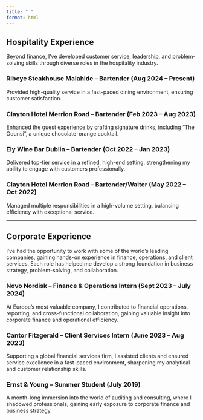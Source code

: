```yaml
---
title: " "
format: html
---
```


## Hospitality Experience ##
Beyond finance, I’ve developed customer service, leadership, and problem-solving skills through diverse roles in the hospitality industry.

### Ribeye Steakhouse Malahide – Bartender (Aug 2024 – Present)
Provided high-quality service in a fast-paced dining environment, ensuring customer satisfaction.

### Clayton Hotel Merrion Road – Bartender (Feb 2023 – Aug 2023)
Enhanced the guest experience by crafting signature drinks, including "The Odunsi", a unique chocolate-orange cocktail.

### Ely Wine Bar Dublin – Bartender (Oct 2022 – Jan 2023)
Delivered top-tier service in a refined, high-end setting, strengthening my ability to engage with customers professionally.

### Clayton Hotel Merrion Road – Bartender/Waiter (May 2022 – Oct 2022)
Managed multiple responsibilities in a high-volume setting, balancing efficiency with exceptional service.

---

## Corporate Experience ##
I’ve had the opportunity to work with some of the world’s leading companies, gaining hands-on experience in finance, operations, and client services. Each role has helped me develop a strong foundation in business strategy, problem-solving, and collaboration.

### Novo Nordisk – Finance & Operations Intern (Sept 2023 – July 2024)
At Europe’s most valuable company, I contributed to financial operations, reporting, and cross-functional collaboration, gaining valuable insight into corporate finance and operational efficiency.

### Cantor Fitzgerald – Client Services Intern (June 2023 – Aug 2023)
Supporting a global financial services firm, I assisted clients and ensured service excellence in a fast-paced environment, sharpening my analytical and customer relationship skills.

### Ernst & Young – Summer Student (July 2019)
A month-long immersion into the world of auditing and consulting, where I shadowed professionals, gaining early exposure to corporate finance and business strategy.
